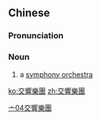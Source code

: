 {{also|交响乐团}}
==Chinese==
{{zh-forms|s=交响乐团|type=31}}

===Pronunciation===
{{zh-pron
|m=jiāoxiǎngyuè tuán
|c=gaau1 hoeng2 ngok6 tyun4
|cat=n
}}

===Noun===
{{zh-noun}}

# a [[symphony orchestra]]

[[Category:zh:Music|亠04交響樂團]]

[[ko:交響樂團]]
[[zh:交響樂團]]